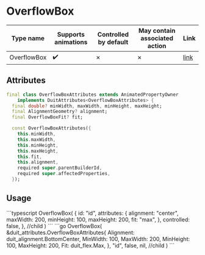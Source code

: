 
# OverflowBox

| Type name | Supports animations | Controlled by default | May contain associated action | Link |
| - | - | - | - | - |
| OverflowBox | :heavy_check_mark: | &cross; | &cross; | [link](https://api.flutter.dev/flutter/widgets/OverflowBox-class.html) |

## Attributes

```dart
final class OverflowBoxAttributes extends AnimatedPropertyOwner
    implements DuitAttributes<OverflowBoxAttributes> {
  final double? minWidth, maxWidth, minHeight, maxHeight;
  final AlignmentGeometry? alignment;
  final OverflowBoxFit? fit;

  const OverflowBoxAttributes({
    this.minWidth,
    this.maxWidth,
    this.minHeight,
    this.maxHeight,
    this.fit,
    this.alignment,
    required super.parentBuilderId,
    required super.affectedProperties,
  });
```

## Usage

<Tabs groupId="lang">
  <TabItem value="ts" label="TypeScript" default>
    ```typescript
    OverflowBox(
        {
            id: "id",
            attributes: {
                alignment: "center",
                maxWidth: 200,
                minHeight: 100,
                maxHeight: 200,
                fit: "max",
            },
            controlled: false,
        },
        //child
    )
    ```
  </TabItem>
  <TabItem value="go" label="Go">
    ```go
	OverflowBox(
		&duit_attributes.OverflowBoxAttributes{
			Alignment: duit_alignment.BottomCenter,
			MinWidth:  100,
			MaxWidth: 200,
			MinHeight: 100,
			MaxHeight: 200,
			Fit: duit_flex.Max,
		},
		"id",
		false,
		nil, //child
	)
    ```
  </TabItem>
</Tabs>

